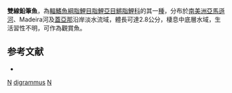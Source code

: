 {{Speciesbox 
| color = pink
| taxon = Nannostomus digrammus
| status = NE
| status_system = IUCN3.1
| authority =  [[Fowler|Fowler]], 1913
| synonyms = *''Poecilobrycon digrammus''<br /><small>Fowler, 1913</small>
}}
'''雙線鉛筆魚'''，為[[輻鰭魚綱|輻鰭魚綱]][[脂鯉目|脂鯉目]][[脂鯉亞目|脂鯉亞目]][[鱂脂鯉科|鱂脂鯉科]]的其一[[種|種]]，分布於[[南美洲|南美洲]][[亞馬遜河|亞馬遜河]]、Madeira河及[[蓋亞那|蓋亞那]]沿岸淡水流域，體長可達2.8公分，棲息中底層水域，生活習性不明，可作為觀賞魚。

==参考文献==
{{refbegin}}
*{{FishBase_species|genus=Nannostomus|species=digrammus|year=2013|month=10}}
{{refend}}
{{Taxonbar|from=Q6421573}}

[[Category:觀賞魚|N]]
[[Category:鉛筆魚屬|digrammus]]
[[Category:1913年描述的魚類|N]]